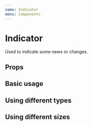 ```yaml
---
name: Indicator
menu: Components
---
```



# Indicator

Used to indicate some news or changes.

## Props

## Basic usage

<Playground>
    <Indicator />
</Playground>

## Using different types

<Playground>
    <Indicator type="default" />
    <Indicator type="primary" />
    <Indicator type="success" />
    <Indicator type="warning" />
    <Indicator type="error" />
    <Indicator type="info" />
</Playground>

## Using different sizes

<Playground>
    <Indicator size="small" />
    <Indicator size="medium" />
    <Indicator size="large" />
</Playground>
